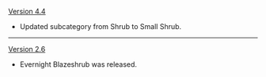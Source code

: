 {{Change History/Header}}
[[Version 4.4]]
* Updated subcategory from Shrub to Small Shrub.
----
[[Version 2.6]]
* Evernight Blazeshrub was released.